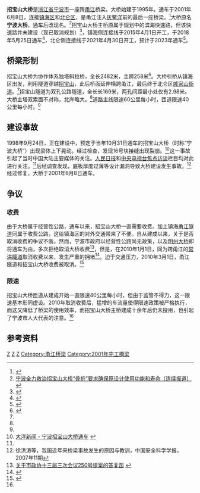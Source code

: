 {{Infobox Bridge
|bridge_name= 招宝山大桥
|image= Zhaobaoshan_Bridge_in_Zhenhai_District.jpg
|carries= 海天路<br/>东海路<br/><s>滨海快速路</s>（已取消规划）
|crosses= [[甬江|甬江]]
|locale= {{CHN}}[[浙江省|浙江省]][[宁波市|宁波市]][[镇海区_(宁波市)|镇海区]]和[[北仑区|北仑区]]
|mainspan={{Convert|258|m}}
|design= 独塔[[斜拉桥|斜拉桥]]
|length= {{Convert|2482|m}}
|open= 2001年6月8日
|coordinates= {{coord|29|57|42.72|N|121|43|31.44|E|display=inline,title|type:landmark}}
}}
'''招宝山大桥'''是[[浙江省|浙江省]][[宁波市|宁波市]]一座跨[[甬江|甬江]]桥梁。大桥始建于1995年，通车于2001年6月8日，连接[[镇海区_(宁波市)|镇海区]]和[[北仑区|北仑区]]，是甬江注入[[灰鳖洋|灰鳖洋]]前的最后一座桥梁。<ref name="ref1">{{cite news|author=陈雅珍, 杨古城|url=http://www.cnnb.com.cn/gb/node2/newspaper/pdf/nbrb/2007/06/27/17.pdf|title=盘点宁波之桥，多少自豪在其中——写在纪念杭州湾跨海大桥贯通的日子里|work=宁波日报 城事周刊|page=B1|date=2007-06-27|accessdate=2012-01-23|deadurl=yes|archiveurl=https://web.archive.org/web/20160305163429/http://www.cnnb.com.cn/gb/node2/newspaper/pdf/nbrb/2007/06/27/17.pdf|archivedate=2016-03-05}}</ref>大桥原名'''宁波大桥'''，通车后改现名。<ref name="ref2">[http://web.peopledaily.com.cn/zdxw/4/19990208/99020843.html 宁波全力救治招宝山大桥“骨折”要求确保原设计使用功能和寿命（连续报道）] {{webarchive|url=https://web.archive.org/web/20101220141430/http://web.peopledaily.com.cn/zdxw/4/19990208/99020843.html |date=2010-12-20 }}</ref>招宝山大桥主桥原属于规划中的滨海快速路，但该快速路并未建设（现已取消规划）<ref name="viaduct road">{{Cite web |url=http://news.cnnb.com.cn/system/2011/03/03/006859647.shtml |title=主桥面未能贯通 限速难解招宝山大桥梗阻 |access-date=2011-03-03 |archive-url=https://web.archive.org/web/20110307160913/http://news.cnnb.com.cn/system/2011/03/03/006859647.shtml |archive-date=2011-03-07 |dead-url=no }}</ref>，镇海侧连接线于2015年4月1日开工，于2018年5月25日通车<ref>{{cite web|title=招宝山大桥连接线通车试运行 往返镇海北仑更方便了|url=http://news.cnnb.com.cn/system/2018/05/25/008755160.shtml|publisher=甬派|author=王马飞|author2=施俊杰|author3=汤越|date=2018-05-25|accessdate=2021-08-02|archive-date=2020-01-22|archive-url=https://web.archive.org/web/20200122191340/http://news.cnnb.com.cn/system/2018/05/25/008755160.shtml|dead-url=no}}</ref>，北仑侧连接线于2021年4月30日开工，预计于2023年通车<ref>{{cite web|title=招宝山大桥北仑侧接线工程动工 2023年年底实现全桥“落地”贯通|url=http://news.cnnb.com.cn/system/2021/04/30/030249021.shtml|author=余建文|publisher=中国宁波网|date=2021-04-30|accessdate=2021-07-13|archive-date=2021-05-07|archive-url=https://web.archive.org/web/20210507124540/http://news.cnnb.com.cn/system/2021/04/30/030249021.shtml|dead-url=no}}</ref>。

== 桥梁形制 ==
招宝山大桥为协作体系独塔斜拉桥，全长2482米，主跨258米<ref>{{Cite web|title=招宝山大桥：连接镇海北仑的重要通道-新闻中心-中国宁波网|url=http://news.cnnb.com.cn/system/2019/10/17/030093544.shtml|accessdate=2021-02-10|work=news.cnnb.com.cn|archive-date=2021-02-10|archive-url=https://web.archive.org/web/20210210151722/http://news.cnnb.com.cn/system/2019/10/17/030093544.shtml|dead-url=no}}</ref>。大桥引桥从镇海区出发，利用隧道穿越[[招宝山|招宝山]]，此后桥面延伸横跨甬江，最后终于北仑区[[戚家山街道|戚家山街道]]。<ref name="ref1" />招宝山隧道为双孔公路隧道，全长长169米，两孔间距最小处仅有2.98米。大桥主塔双索面不对称，北岸略大。<ref name="ref1" />道路主线限速60公里每小时，匝道限速40公里每小时。<ref name="viaduct road" />

== 建设事故 ==
1998年9月24日，正在建设中，预定于当年10月31日通车的招宝山大桥（时称“宁波大桥”）出现梁体上下晃动。经过检查，发现16号块接缝出现裂崩。<ref>[http://gzdaily.dayoo.com/gb/content/2001-06/08/content_137313.htm 大洋新闻 - 宁波招宝山大桥通车] {{webarchive|url=https://web.archive.org/web/20050331180352/http://gzdaily.dayoo.com/gb/content/2001-06/08/content_137313.htm |date=2005-03-31 }}</ref>这一事故引起了当时中国大陆主要媒体的关注。[[人民日报|人民日报]]和[[中国中央电视台|中央电视台]][[焦点访谈|焦点访谈]]栏目均对此进行关注。<ref name="ref2" />后经调查发现，底板厚度过薄等设计漏洞导致大桥建设发生事故。<ref>徐洪涛等，我国近年来桥梁事故发生的原因与教训，中国安全科学学报，2007年11期</ref>经过修复，大桥于2001年6月8日通车。

== 争议 ==
=== 收费 ===
由于大桥属于经营性公路，通车以来，招宝山大桥一直需要收费。加上镇海[[甬江隧道|甬江隧道]]同属于收费公路，这给镇海区的对外交通带来了不便。自从建成以来，关于是否取消收费的争议不断。然而，宁波市政府以经营性公路尚无政策，以及[[明州大桥|明州大桥]]即将通车为由，多次拒绝取消大桥收费<ref>[http://zfxx.ningbo.gov.cn/gk/jcms_files/jcms1/web27/site/zfxxgk/article.jsp?jdid=27&cid=2347&infoid=58060 关于市政协十三届三次会议250号提案的答复函] {{webarchive|url=https://web.archive.org/web/20160304125109/http://zfxx.ningbo.gov.cn/gk/jcms_files/jcms1/web27/site/zfxxgk/article.jsp?jdid=27&cid=2347&infoid=58060 |date=2016-03-04 }}</ref>，但是，在2010年1月1日，同为跨甬江的[[常洪隧道|常洪隧道]]取消收费以来，发生严重的拥堵<ref>{{Cite web|title=钱江晚报|url=http://qjwb.thehour.cn/html/2010-01/05/content_219784.htm?div=-1|accessdate=2021-02-10|work=qjwb.thehour.cn|archive-date=2021-02-10|archive-url=https://web.archive.org/web/20210210152109/http://qjwb.thehour.cn/html/2010-01/05/content_219784.htm?div=-1|dead-url=no}}</ref>。迫于交通压力，2010年3月1日，甬江隧道和招宝山大桥收费被取消。<ref>{{cite web|url=http://www.bl.gov.cn/doc/bdyw/2010_3_1/494962.shtml|title=甬江隧道招宝山大桥今起取消收费|publisher=北仑新闻网|author=袁力波|date=2010-03-01|accessdate=2011-03-12|archive-date=2012-07-20|archive-url=https://archive.today/20120720102237/http://www.bl.gov.cn/doc/bdyw/2010_3_1/494962.shtml|dead-url=yes}}</ref>

=== 限速 ===
招宝山大桥匝道从建成开始一直限速40公里每小时，但由于监管不得力，这一限速基本形同虚设。2010年取消收费后，猛增的车流量使得限速政策被严格执行，而这又降低了桥梁的使用效率，而招宝山大桥主桥建成十余年后仍未投用，也引起了宁波市人大代表的注意。<ref name="viaduct road"/>

== 参考资料 ==
{{reflist|2}}
{{commonscat|Zhaobaoshan Bridge}}

{{宁波桥梁}}
{{Crossings navbox
|structure= 跨河设施
|place= [[甬江|甬江]]
|bridge= 招宝山大桥
|bridge signs= 
|upstream= [[甬江水底隧道|甬江水底隧道]]
|upstream signs= {{中国省道名|320|P=浙江}}
|downstream= 甬江入海口
|downstream signs=
}}

[[Category:宁波桥梁|Z]]
[[Category:镇海区_(宁波市)|Z]]
[[Category:中国斜拉桥|Z]]
[[Category:甬江桥梁|Category:甬江桥梁]]
[[Category:2001年完工橋梁|Category:2001年完工橋梁]]